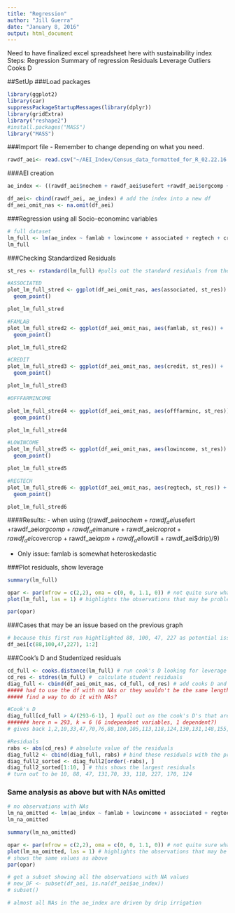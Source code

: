 ```yaml
---
title: "Regression"
author: "Jill Guerra"
date: "January 8, 2016"
output: html_document
---
```

Need to have finalized excel spreadsheet here with sustainability index 
Steps: 
Regression 
Summary of regression 
Residuals
Leverage
Outliers 
Cooks D 

##SetUp
###Load packages 
```r
library(ggplot2)
library(car) 
suppressPackageStartupMessages(library(dplyr))
library(gridExtra)
library("reshape2")
#install.packages("MASS")
library("MASS")
```

###Import file - Remember to change depending on what you need. 
```r
rawdf_aei<- read.csv("~/AEI_Index/Census_data_formatted_for_R_02.22.16.csv", quote = '"', sep = ",", na.strings = c(".",""), strip.white = TRUE) # load full dataset
```

###AEI creation
```r
ae_index <- ((rawdf_aei$nochem + rawdf_aei$usefert +rawdf_aei$orgcomp + rawdf_aei$manure + rawdf_aei$croprot + rawdf_aei$covercrop + rawdf_aei$apm + rawdf_aei$lowtill + rawdf_aei$drip)/9) # create index! 

df_aei<- cbind(rawdf_aei, ae_index) # add the index into a new df 
df_aei_omit_nas <- na.omit(df_aei)

```

###Regression using all Socio-econominc variables
```r
# full dataset 
lm_full <- lm(ae_index ~ famlab + lowincome + associated + regtech + credit + offfarminc, df_aei)
lm_full

```

###Checking Standardized Residuals
```r
 
st_res <- rstandard(lm_full) #pulls out the standard residuals from the regression

#ASSOCIATED
plot_lm_full_stred <- ggplot(df_aei_omit_nas, aes(associated, st_res)) +
  geom_point()

plot_lm_full_stred

#FAMLAB 
plot_lm_full_stred2 <- ggplot(df_aei_omit_nas, aes(famlab, st_res)) +
  geom_point()

plot_lm_full_stred2

#CREDIT
plot_lm_full_stred3 <- ggplot(df_aei_omit_nas, aes(credit, st_res)) +
  geom_point()

plot_lm_full_stred3

#OFFFARMINCOME

plot_lm_full_stred4 <- ggplot(df_aei_omit_nas, aes(offfarminc, st_res)) +
  geom_point()

plot_lm_full_stred4

#LOWINCOME
plot_lm_full_stred5 <- ggplot(df_aei_omit_nas, aes(lowincome, st_res)) +
  geom_point()

plot_lm_full_stred5

#REGTECH
plot_lm_full_stred6 <- ggplot(df_aei_omit_nas, aes(regtech, st_res)) +
  geom_point()

plot_lm_full_stred6

```

####Results:
- when using ((rawdf_aei$nochem + rawdf_aei$usefert +rawdf_aei$orgcomp + rawdf_aei$manure + rawdf_aei$croprot + rawdf_aei$covercrop + rawdf_aei$apm + rawdf_aei$lowtill + rawdf_aei$drip)/9)

- Only issue: famlab is somewhat heteroskedastic

###Plot residuals, show leverage 
```r
summary(lm_full)

opar <- par(mfrow = c(2,2), oma = c(0, 0, 1.1, 0)) # not quite sure what this does but got it from ats.ucla website shown below 
plot(lm_full, las = 1) # highlights the observations that may be problematic 

par(opar)
```
###Cases that may be an issue based on the previous graph 
```r
# because this first run hightlighted 88, 100, 47, 227 as potential issues, the next line picks them out. 
df_aei[c(88,100,47,227), 1:2]

```

###Cook's D and Studentized residuals
```r
cd_full <- cooks.distance(lm_full) # run cook's D looking for leverage and residual
cd_res <- stdres(lm_full) #  calculate student residuals
diag_full <- cbind(df_aei_omit_nas, cd_full, cd_res) # add cooks D and student residuals to the dataframe
##### had to use the df with no NAs or they wouldn't be the same length 
##### find a way to do it with NAs? 

#Cook's D 
diag_full[cd_full > 4/(293-6-1), ] #pull out on the cook's D's that are great than 
####### here n = 293, k = 6 (6 independent variables, 1 dependent?) 
# gives back 1,2,10,33,47,70,76,88,100,105,113,118,124,130,131,148,155,170,179,209,212,227,248

#Residuals  
rabs <- abs(cd_res) # absolute value of the residuals
diag_full2 <- cbind(diag_full, rabs) # bind these residuals with the previous df
diag_full2_sorted <- diag_full2[order(-rabs), ]
diag_full2_sorted[1:10, ] # this shows the largest residuals 
# turn out to be 10, 88, 47, 131,70, 33, 118, 227, 170, 124 

```


### Same analysis as above but with NAs omitted 
```r
# no observations with NAs
lm_na_omitted <- lm(ae_index ~ famlab + lowincome + associated + regtech + credit + offfarminc, df_aei_omit_nas) # testing if NAs are omitted. 
lm_na_omitted 

summary(lm_na_omitted)

opar <- par(mfrow = c(2,2), oma = c(0, 0, 1.1, 0)) # not quite sure what this does but got it from ats.ucla website shown below 
plot(lm_na_omitted, las = 1) # highlights the observations that may be problematic 
# shows the same values as above 
par(opar)
```

```r
# get a subset showing all the observations with NA values 
# new_DF <- subset(df_aei, is.na(df_aei$ae_index))
# subset()

# almost all NAs in the ae_index are driven by drip irrigation 
```

